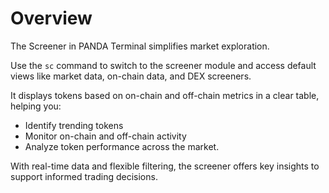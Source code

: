 # Overview

The Screener in PANDA Terminal simplifies market exploration.

Use the `sc` command to switch to the screener module and access default views like market data, on-chain data, and DEX screeners.

It displays tokens based on on-chain and off-chain metrics in a clear table, helping you:

- Identify trending tokens
- Monitor on-chain and off-chain activity
- Analyze token performance across the market.

With real-time data and flexible filtering, the screener offers key insights to support informed trading decisions.
